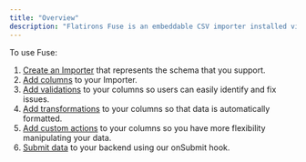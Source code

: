 ```yaml
---
title: "Overview"
description: "Flatirons Fuse is an embeddable CSV importer installed via an NPM package directly on your website. Fuse is written in JavaScript and works with all modern JavaScript setups."
---
```


To use Fuse:

1. [Create an Importer](/getting-started/creating-an-importer) that represents the schema that you support.
2. [Add columns](/getting-started/adding-columns) to your Importer.
3. [Add validations](/getting-started/adding-data-validations) to your columns so users can easily identify and fix issues.
4. [Add transformations](/getting-started/adding-data-transformations) to your columns so that data is automatically formatted.
5. [Add custom actions](/getting-started/adding-custom-actions) to your columns so you have more flexibility manipulating your data.
6. [Submit data](/getting-started/submitting-to-a-backend) to your backend using our onSubmit hook.
